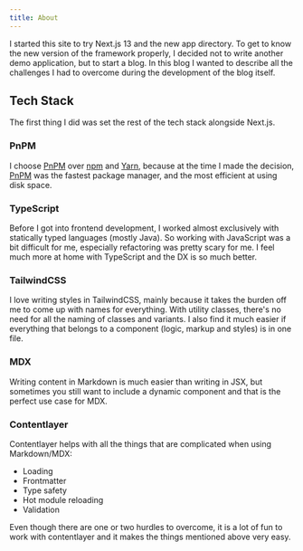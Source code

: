 ```yaml
---
title: About
---
```


I started this site to try Next.js 13 and the new app directory.
To get to know the new version of the framework properly,
I decided not to write another demo application, but to start a blog.
In this blog I wanted to describe all the challenges
I had to overcome during the development of the blog itself.

## Tech Stack

The first thing I did was set the rest of the tech stack alongside Next.js.

### PnPM

I choose [PnPM](https://pnpm.io/) over [npm](https://www.npmjs.com/package/npm) and [Yarn](https://yarnpkg.com/),
because at the time I made the decision, [PnPM](https://pnpm.io/) was the fastest package manager, and the most efficient at using disk space.

### TypeScript

Before I got into frontend development,
I worked almost exclusively with statically typed languages (mostly Java).
So working with JavaScript was a bit difficult for me,
especially refactoring was pretty scary for me.
I feel much more at home with TypeScript and the DX is so much better.

### TailwindCSS

I love writing styles in TailwindCSS,
mainly because it takes the burden off me to come up with names for everything.
With utility classes, there's no need for all the naming of classes and variants.
I also find it much easier if everything that belongs to a component (logic, markup and styles) is in one file.

### MDX

Writing content in Markdown is much easier than writing in JSX,
but sometimes you still want to include a dynamic component and
that is the perfect use case for MDX.

### Contentlayer

Contentlayer helps with all the things that are complicated when using Markdown/MDX:

* Loading
* Frontmatter
* Type safety
* Hot module reloading
* Validation

Even though there are one or two hurdles to overcome,
it is a lot of fun to work with contentlayer and
it makes the things mentioned above very easy.
